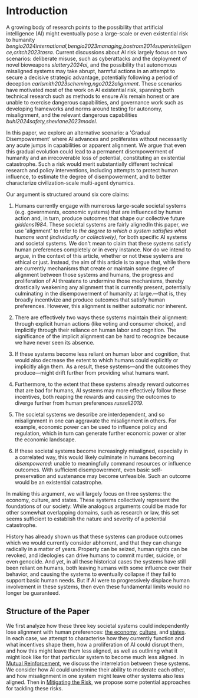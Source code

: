 # Introduction

A growing body of research points to the possibility that artificial intelligence (AI) might eventually pose a large-scale or even existential risk to humanity <Cite>bengio2024international,bengio2023managing,bostrom2014superintelligence,critch2023tasra</Cite>. Current discussions about AI risk largely focus on two scenarios: deliberate misuse, such as cyberattacks and the deployment of novel bioweapons <Cite>slattery2024ai</Cite>, and the possibility that autonomous misaligned systems may take abrupt, harmful actions in an attempt to secure a decisive strategic advantage, potentially following a period of deception <Cite>carlsmith2023scheming,ngo2022alignment</Cite>. These scenarios have motivated most of the work on AI existential risk, spanning both technical research such as methods to ensure AIs remain honest or are unable to exercise dangerous capabilities, and governance work such as developing frameworks and norms around testing for autonomy, misalignment, and the relevant dangerous capabilities <Cite>buhl2024safety,shevlane2023model</Cite>.

In this paper, we explore an alternative scenario: a 'Gradual Disempowerment' where AI advances and proliferates without necessarily any acute jumps in capabilities or apparent alignment. We argue that even this gradual evolution could lead to a permanent disempowerment of humanity and an irrecoverable loss of potential, constituting an existential catastrophe. Such a risk would merit substantially different technical research and policy interventions, including attempts to protect human influence, to estimate the degree of disempowerment, and to better characterize civilization-scale multi-agent dynamics.

Our argument is structured around six core claims:

1. Humans currently engage with numerous large-scale societal systems (e.g. governments, economic systems) that are influenced by human action and, in turn, produce outcomes that shape our collective future <Cite>giddens1984</Cite>. These societal systems are fairly aligned<Footnote>In this paper, we use 'alignment' to refer to _the degree to which a system satisfies what humans want (individually or collectively)_, for both specific AI systems and societal systems. We don't mean to claim that these systems satisfy human preferences completely or in every instance. Nor do we intend to argue, in the context of this article, whether or not these systems are ethical or just. Instead, the aim of this article is to argue that, while there are currently mechanisms that create or maintain some degree of alignment between those systems and humans, the progress and proliferation of AI threatens to undermine those mechanisms, thereby drastically weakening any alignment that is currently present, potentially culminating in the disempowerment of humanity at large.</Footnote>—that is, they broadly incentivize and produce outcomes that satisfy human preferences. However, this alignment is neither automatic nor inherent.

2. There are effectively two ways these systems maintain their alignment: through explicit human actions (like voting and consumer choice), and implicitly through their reliance on human labor and cognition. The significance of the implicit alignment can be hard to recognize because we have never seen its absence.

3. If these systems become less reliant on human labor and cognition, that would also decrease the extent to which humans could explicitly or implicitly align them. As a result, these systems—and the outcomes they produce—might drift further from providing what humans want.

4. Furthermore, to the extent that these systems already reward outcomes that are bad for humans, AI systems may more effectively follow these incentives, both reaping the rewards and causing the outcomes to diverge further from human preferences <Cite>russell2019</Cite>.

5. The societal systems we describe are interdependent, and so misalignment in one can aggravate the misalignment in others. For example, economic power can be used to influence policy and regulation, which in turn can generate further economic power or alter the economic landscape.

6. If these societal systems become increasingly misaligned, especially in a correlated way, this would likely culminate in humans becoming _disempowered_: unable to meaningfully command resources or influence outcomes. With sufficient disempowerment, even basic self-preservation and sustenance may become unfeasible. Such an outcome would be an existential catastrophe.

In making this argument, we will largely focus on three systems: the economy, culture, and states. These systems collectively represent the foundations of our society: While analogous arguments could be made for other somewhat overlapping domains, such as research or law, this set seems sufficient to establish the nature and severity of a potential catastrophe.

History has already shown us that these systems can produce outcomes which we would currently consider abhorrent, and that they can change radically in a matter of years. Property can be seized, human rights can be revoked, and ideologies can drive humans to commit murder, suicide, or even genocide. And yet, in all these historical cases the systems have still been reliant on humans, both leaving humans with some influence over their behavior, and causing the systems to eventually collapse if they fail to support basic human needs. But if AI were to progressively displace human involvement in these systems, then even these fundamental limits would no longer be guaranteed.

<a id="structure-of-the-paper"></a>
## Structure of the Paper

We first analyze how these three key societal systems could independently lose alignment with human preferences: [the economy](misaligned-economy), [culture](misaligned-culture), and [states](misaligned-states). In each case, we attempt to characterise how they currently function and what incentives shape them, how a proliferation of AI could disrupt them, and how this might leave them less aligned, as well as outlining what it might look like for that particular system to become much less aligned. In [Mutual Reinforcement](mutual-reinforcement), we discuss the interrelation between these systems. We consider how AI could undermine their ability to moderate each other, and how misalignment in one system might leave other systems also less aligned. Then in [Mitigating the Risk](mitigating-the-risk), we propose some potential approaches for tackling these risks.
